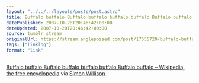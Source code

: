 ```yaml
---
layout: "../../../layouts/posts/post.astro"
title: Buffalo buffalo Buffalo buffalo buffalo buffalo Buffalo buffalo
datePublished: 2007-10-28T20:46:42+00:00
dateUpdated: 2007-10-28T20:46:42+00:00
source: tumblr stream
originalUrl: https://stream.anglepoised.com/post/17555720/buffalo-buffalo-buffalo-buffalo-buffalo-buffalo
tags: ["linklog"]
format: "link"
---
```


[Buffalo buffalo Buffalo buffalo buffalo buffalo Buffalo buffalo – Wikipedia, the free encyclopedia][1] via [Simon Willison](http://simonwillison.net/).

[1]: http://en.wikipedia.org/wiki/Buffalo_buffalo_Buffalo_buffalo_buffalo_buffalo_Buffalo_buffalo
